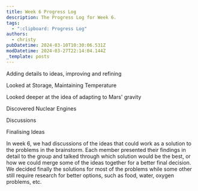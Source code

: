 ```yaml
---
title: Week 6 Progress Log
description: The Progress Log for Week 6.
tags:
  - ":clipboard: Progress Log"
authors:
  - christy
pubDatetime: 2024-03-10T10:30:06.531Z
modDatetime: 2024-03-27T22:14:04.144Z
_template: posts
---
```


Adding details to ideas, improving and refining

Looked at Storage, Maintaining Temperature

Looked deeper at the idea of adapting to Mars' gravity

Discovered Nuclear Engines

Discussions

Finalising Ideas

In week 6, we had discussions of the ideas that could work as a solution to the problems in the brainstorm. Each member presented their findings in detail to the group and talked through which solution would be the best, or how we could merge some of the ideas together for a better final decision. We decided finally the solutions for most of the problems while some other still require research for better options, such as food, water, oxygen problems, etc.
